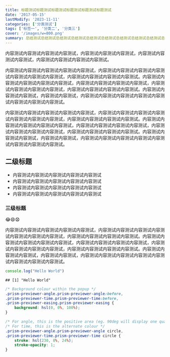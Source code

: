 ```yaml
---
title: 标题测试标题测试标题测试标题测试标题测试标题测试
date: '2017-05-15'
lastModify: '2023-11-11'
categories: ['分类测试']
tags: ['标签一', '分类二', '分类三']
cover: '/images/w=800.png'
summary: 总结测试总结测试总结测试总结测试总结测试总结测试总结测试总结测试总结测试总结测试总结测试总结测试总结测试总结测试总结测试总结测试总结测试总结测
---
```


内容测试内容测试内容测试内容测试，内容测试内容测试内容测试，内容测试内容测试内容测试，内容测试内容测试内容测试内容测试。

内容测试内容测试内容测试内容测试内容测试，内容测试内容测试内容测试内容测试内容测试内容测试内容测试，内容测试内容测试内容测试内容测试。内容测试内容测试内容测试内容测试内容测试，内容测试内容测试内容测试内容测试，内容测试内容测试内容测试内容测试，内容测试内容测试内容测试内容测试。内容测试内容测试内容测试，内容测试内容测试，内容测试内容测试内容测试内容测试内容测试内容测试内容测试内容测试。

内容测试内容测试内容测试内容测试内容测试，内容测试内容测试内容测试内容测试内容测试内容测试内容测试，内容测试内容测试内容测试内容测试。内容测试内容测试内容测试内容测试内容测试，内容测试内容测试内容测试内容测试，内容测试内容测试内容测试内容测试，内容测试内容测试内容测试内容测试。内容测试内容测试内容测试，内容测试内容测试，内容测试内容测试内容测试内容测试内容测试内容测试内容测试内容测试。

## 二级标题

- 内容测试内容测试内容测试内容测试内容测试
- 内容测试内容测试内容测试内容测试内容测试
- 内容测试内容测试内容测试内容测试内容测试
- 内容测试内容测试内容测试内容测试内容测试

### 三级标题

😂😄😧

内容测试内容测试内容测试内容测试内容测试，内容测试内容测试内容测试内容测试内容测试内容测试内容测试，内容测试内容测试内容测试内容测试。内容测试内容测试内容测试内容测试内容测试，内容测试内容测试内容测试内容测试，内容测试内容测试内容测试内容测试，内容测试内容测试内容测试内容测试。内容测试内容测试内容测试，内容测试内容测试，内容测试内容测试内容测试内容测试内容测试内容测试内容测试内容测试。

```js
console.log("Hello World")
```

```
## [1] "Hello World"
```

```css
/* Background colour within the popup */
.prism-previewer-angle.prism-previewer-angle:before,
.prism-previewer-time.prism-previewer-time:before,
.prism-previewer-easing.prism-previewer-easing {
	background: hsl(0, 0%, 100%);
}

/* For angle, this is the positive area (eg. 90deg will display one quadrant in this colour) */
/* For time, this is the alternate colour */
.prism-previewer-angle.prism-previewer-angle circle,
.prism-previewer-time.prism-previewer-time circle {
	stroke: hsl(230, 8%, 24%);
	stroke-opacity: 1;
}
```
